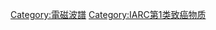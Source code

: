 {{Commonscat|Ultraviolet light}}

[[Category:電磁波譜|Category:電磁波譜]]
[[Category:IARC第1类致癌物质|Category:IARC第1类致癌物质]]